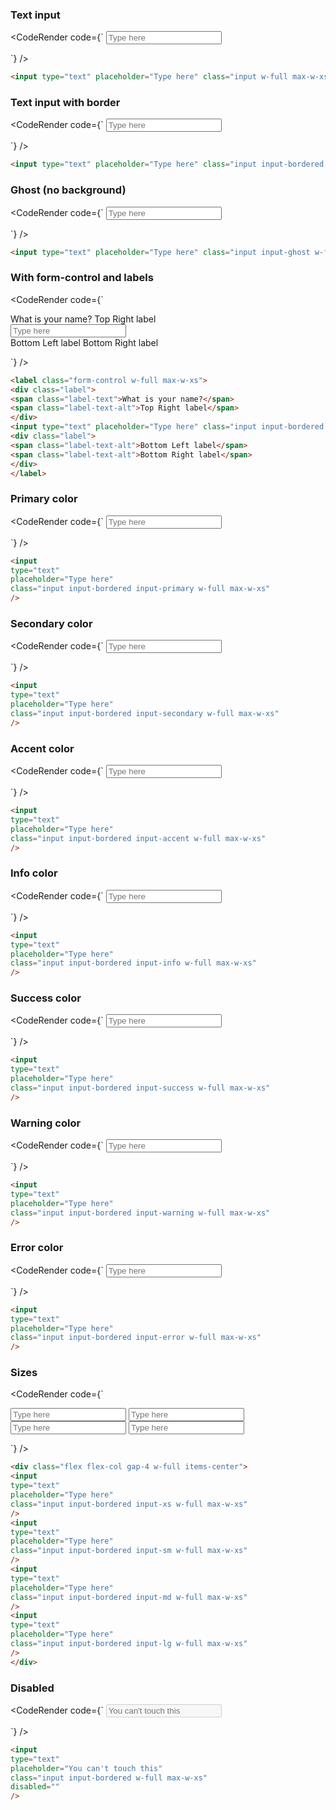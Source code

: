 
### Text input

<CodeRender code={`
<input type="text" placeholder="Type here" class="input w-full max-w-xs" />

`} />

```html
<input type="text" placeholder="Type here" class="input w-full max-w-xs" />

```
### Text input with border

<CodeRender code={`
<input type="text" placeholder="Type here" class="input input-bordered w-full max-w-xs" />

`} />

```html
<input type="text" placeholder="Type here" class="input input-bordered w-full max-w-xs" />

```
### Ghost (no background)

<CodeRender code={`
<input type="text" placeholder="Type here" class="input input-ghost w-full max-w-xs" />

`} />

```html
<input type="text" placeholder="Type here" class="input input-ghost w-full max-w-xs" />

```
### With form-control and labels

<CodeRender code={`
<label class="form-control w-full max-w-xs">
<div class="label">
<span class="label-text">What is your name?</span>
<span class="label-text-alt">Top Right label</span>
</div>
<input type="text" placeholder="Type here" class="input input-bordered w-full max-w-xs" />
<div class="label">
<span class="label-text-alt">Bottom Left label</span>
<span class="label-text-alt">Bottom Right label</span>
</div>
</label>

`} />

```html
<label class="form-control w-full max-w-xs">
<div class="label">
<span class="label-text">What is your name?</span>
<span class="label-text-alt">Top Right label</span>
</div>
<input type="text" placeholder="Type here" class="input input-bordered w-full max-w-xs" />
<div class="label">
<span class="label-text-alt">Bottom Left label</span>
<span class="label-text-alt">Bottom Right label</span>
</div>
</label>

```
### Primary color

<CodeRender code={`
<input
type="text"
placeholder="Type here"
class="input input-bordered input-primary w-full max-w-xs"
/>

`} />

```html
<input
type="text"
placeholder="Type here"
class="input input-bordered input-primary w-full max-w-xs"
/>

```
### Secondary color

<CodeRender code={`
<input
type="text"
placeholder="Type here"
class="input input-bordered input-secondary w-full max-w-xs"
/>

`} />

```html
<input
type="text"
placeholder="Type here"
class="input input-bordered input-secondary w-full max-w-xs"
/>

```
### Accent color

<CodeRender code={`
<input
type="text"
placeholder="Type here"
class="input input-bordered input-accent w-full max-w-xs"
/>

`} />

```html
<input
type="text"
placeholder="Type here"
class="input input-bordered input-accent w-full max-w-xs"
/>

```
### Info color

<CodeRender code={`
<input
type="text"
placeholder="Type here"
class="input input-bordered input-info w-full max-w-xs"
/>

`} />

```html
<input
type="text"
placeholder="Type here"
class="input input-bordered input-info w-full max-w-xs"
/>

```
### Success color

<CodeRender code={`
<input
type="text"
placeholder="Type here"
class="input input-bordered input-success w-full max-w-xs"
/>

`} />

```html
<input
type="text"
placeholder="Type here"
class="input input-bordered input-success w-full max-w-xs"
/>

```
### Warning color

<CodeRender code={`
<input
type="text"
placeholder="Type here"
class="input input-bordered input-warning w-full max-w-xs"
/>

`} />

```html
<input
type="text"
placeholder="Type here"
class="input input-bordered input-warning w-full max-w-xs"
/>

```
### Error color

<CodeRender code={`
<input
type="text"
placeholder="Type here"
class="input input-bordered input-error w-full max-w-xs"
/>

`} />

```html
<input
type="text"
placeholder="Type here"
class="input input-bordered input-error w-full max-w-xs"
/>

```
### Sizes

<CodeRender code={`
<div class="flex flex-col gap-4 w-full items-center">
<input
type="text"
placeholder="Type here"
class="input input-bordered input-xs w-full max-w-xs"
/>
<input
type="text"
placeholder="Type here"
class="input input-bordered input-sm w-full max-w-xs"
/>
<input
type="text"
placeholder="Type here"
class="input input-bordered input-md w-full max-w-xs"
/>
<input
type="text"
placeholder="Type here"
class="input input-bordered input-lg w-full max-w-xs"
/>
</div>

`} />

```html
<div class="flex flex-col gap-4 w-full items-center">
<input
type="text"
placeholder="Type here"
class="input input-bordered input-xs w-full max-w-xs"
/>
<input
type="text"
placeholder="Type here"
class="input input-bordered input-sm w-full max-w-xs"
/>
<input
type="text"
placeholder="Type here"
class="input input-bordered input-md w-full max-w-xs"
/>
<input
type="text"
placeholder="Type here"
class="input input-bordered input-lg w-full max-w-xs"
/>
</div>

```
### Disabled

<CodeRender code={`
<input
type="text"
placeholder="You can't touch this"
class="input input-bordered w-full max-w-xs"
disabled=""
/>

`} />

```html
<input
type="text"
placeholder="You can't touch this"
class="input input-bordered w-full max-w-xs"
disabled=""
/>

```